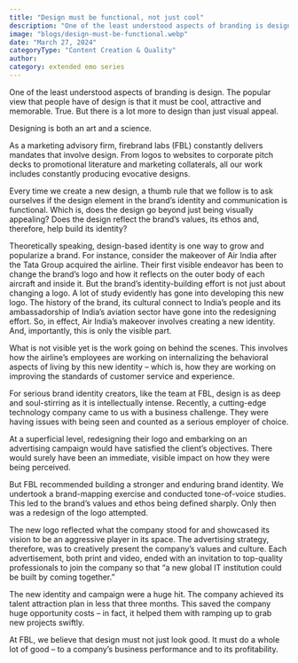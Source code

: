```yaml
---
title: "Design must be functional, not just cool"
description: "One of the least understood aspects of branding is design. The popular view that people have of design is that it must be cool, attractive and memorable. True. But there is a lot more to design than just visual appeal."
image: "blogs/design-must-be-functional.webp"
date: "March 27, 2024"
categoryType: "Content Creation & Quality"
author:
category: extended emo series
---
```


One of the least understood aspects of branding is design. The popular view that people have of design is that it must be cool, attractive and memorable. True. But there is a lot more to design than just visual appeal.

Designing is both an art and a science.

As a marketing advisory firm, firebrand labs (FBL) constantly delivers mandates that involve design. From logos to websites to corporate pitch decks to promotional literature and marketing collaterals, all our work includes constantly producing evocative designs.

Every time we create a new design, a thumb rule that we follow is to ask ourselves if the design element in the brand’s identity and communication is functional. Which is, does the design go beyond just being visually appealing? Does the design reflect the brand’s values, its ethos and, therefore, help build its identity?

Theoretically speaking, design-based identity is one way to grow and popularize a brand. For instance, consider the makeover of Air India after the Tata Group acquired the airline. Their first visible endeavor has been to change the brand’s logo and how it reflects on the outer body of each aircraft and inside it. But the brand’s identity-building effort is not just about changing a logo. A lot of study evidently has gone into developing this new logo. The history of the brand, its cultural connect to India’s people and its ambassadorship of India’s aviation sector have gone into the redesigning effort. So, in effect, Air India’s makeover involves creating a new identity. And, importantly, this is only the visible part.

What is not visible yet is the work going on behind the scenes. This involves how the airline’s employees are working on internalizing the behavioral aspects of living by this new identity – which is, how they are working on improving the standards of customer service and experience.

For serious brand identity creators, like the team at FBL, design is as deep and soul-stirring as it is intellectually intense.
Recently, a cutting-edge technology company came to us with a business challenge. They were having issues with being seen and counted as a serious employer of choice.

At a superficial level, redesigning their logo and embarking on an advertising campaign would have satisfied the client’s objectives. There would surely have been an immediate, visible impact on how they were being perceived.

But FBL recommended building a stronger and enduring brand identity. We undertook a brand-mapping exercise and conducted tone-of-voice studies. This led to the brand’s values and ethos being defined sharply. Only then was a redesign of the logo attempted.

The new logo reflected what the company stood for and showcased its vision to be an aggressive player in its space. The advertising strategy, therefore, was to creatively present the company’s values and culture. Each advertisement, both print and video, ended with an invitation to top-quality professionals to join the company so that “a new global IT institution could be built by coming together.”

The new identity and campaign were a huge hit. The company achieved its talent attraction plan in less that three months. This saved the company huge opportunity costs – in fact, it helped them with ramping up to grab new projects swiftly.

At FBL, we believe that design must not just look good. It must do a whole lot of good – to a company’s business performance and to its profitability.
